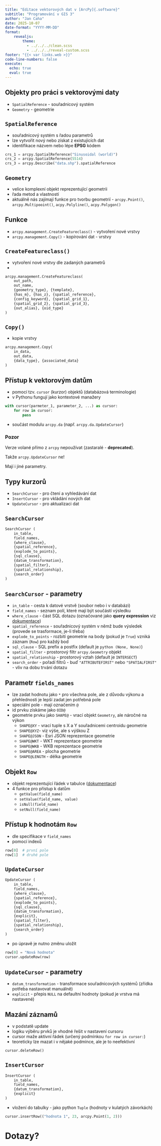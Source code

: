 ```yaml
---
title: "Editace vektorových dat v [ArcPy]{.software}"
subtitle: "Programování v GIS 3"
author: "Jan Caha"
date: 2025-10-07
date-format: "YYYY-MM-DD"
format: 
    revealjs:
        theme: 
          - ../../../clean.scss 
          - ../../../reveal-custom.scss
footer: "{{< var links.web >}}"
code-line-numbers: false
execute:
  echo: true
  eval: true
---
```


## Objekty pro práci s vektorovými daty

- `SpatialReference` - souřadnicový systém
- `Geometry` - geometrie

## `SpatialReference`

- souřadnicový systém s řadou parametrů
- lze vytvořit nový nebo získat z existujících dat
- identifikace názvem nebo lépe **EPSG** kódem

```python
crs_1 = arcpy.SpatialReference("Sinusoidal (world)")
crs_2 = arcpy.SpatialReference(5514)
crs_3 = arcpy.Describe("data.shp").spatialReference
```

## `Geometry`

- velice komplexní objekt reprezentující geometrii
- řada metod a vlastností
- aktuálně nás zajímají funkce pro tvorbu geometrií - `arcpy.Point()`, `arcpy.Multipooint()`, `acpy.Polyline()`, `acpy.Polygon()`

## Funkce

- `arcpy.management.CreateFeatureclass()` - vytvoření nové vrstvy
- `arcpy.management.Copy()` - kopírování dat - vrstvy

## `CreateFeatureclass()`

- vytvoření nové vrstvy dle zadaných parametrů
- 
```python
arcpy.management.CreateFeatureclass(
    out_path, 
    out_name, 
    {geometry_type}, {template}, 
    {has_m}, {has_z}, {spatial_reference}, 
    {config_keyword}, {spatial_grid_1}, 
    {spatial_grid_2}, {spatial_grid_3}, 
    {out_alias}, {oid_type}
)
```

## `Copy()`

- kopie vrstvy

```python
arcpy.management.Copy(
    in_data, 
    out_data, 
    {data_type}, {associated_data}
)
```

## Přístup k vektorovým datům

- pomocí tzv. `cursor` (kurzor) objektů (databázová terminologie)
- v Pythonu fungují jako kontextové manažery
  
```python
with cursor(parmeter_1, parameter_2, ...) as cursor:
    for row in cursor:
        pass
```

- součást modulu `arcpy.da` (např. `arcpy.da.UpdateCursor`)

::: {.callout-warning}
### Pozor
Verze volané přímo z `arcpy` nepoužívat (zastaralé - **deprecated**).

Takže `arcpy.UpdateCursor` ne!

Mají i jiné parametry.
:::


## Typy kurzorů

- `SearchCursor` - pro čtení a vyhledávání dat
- `InsertCursor` - pro vkládání nových dat
- `UpdateCursor` - pro aktualizaci dat

## `SearchCursor`

```python
SearchCursor (
    in_table, 
    field_names, 
    {where_clause}, 
    {spatial_reference}, 
    {explode_to_points}, 
    {sql_clause}, 
    {datum_transformation}, 
    {spatial_filter}, 
    {spatial_relationship}, 
    {search_order}
)
```

## `SearchCursor` - parametry

- `in_table` - cesta k datové vrstvě (soubor nebo i v databázi)
- `field_names` - seznam polí, které mají být součástí výsledku
- `where_clause` - část SQL dotazu (označované jako **query expression** viz [dokumentace](https://pro.arcgis.com/en/pro-app/latest/help/mapping/navigation/write-a-query-in-the-query-builder.htm))
- `spatial_reference` - souřadnicový systém v němž bude výsledek (provede se trasformace, je-li třeba)
- `explode_to_points` - rozbití geometrie na body (pokud je `True`) vzniká záznam (`Row`) pro každý bod
- `sql_clause` - SQL prefix a postfix (default je `python (None, None)`)
- `spatial_filter` - prostorový filtr `arcpy.Geometry` objekt
- `spatial_relationship` - prostorový vztah (default je `INTERSECT`)
- `search_order` - pořadí filtrů - buď `"ATTRIBUTEFIRST"` nebo `"SPATIALFIRST"` - vliv na dobu trvání dotazu

## Parametr `fields_names`

- lze zadat hodnotu jako `*` pro všechna pole, ale z důvodu výkonu a přehlednosti je lepší zadat jen potřebná pole
- speciální pole - mají označením `@`
- id prvku získáme jako `OID@`
- geometrie prvku jako `SHAPE@` - vrací objekt `Geometry`, ale náročné na výkon
  - `SHAPE@XY` - vrací tuple s X a Y souřadnicemi centroidu geometrie
  - `SHAPE@XYZ`- viz výše, ale s výškou Z
  - `SHAPE@JSON` - Esri JSON reprezentace geometrie
  - `SHAPE@WKT` - WKT reprezentace geometrie
  - `SHAPE@WKB` - WKB reprezentace geometrie
  - `SHAPE@AREA` - plocha geometrie
  - `SHAPE@LENGTH` - délka geometrie

## Objekt `Row`

- objekt reprezentující řádek v tabulce ([dokumentace](https://pro.arcgis.com/en/pro-app/latest/arcpy/classes/row.htm))
- 4 funkce pro přístup k datům
  - `getValue(field_name)`
  - `setValue(field_name, value)`
  - `isNull(field_name)`
  - `setNull(field_name)`

## Přístup k hodnotám `Row`

- dle specifikace v `field_names`
- pomocí indexů

```python
row[0]  # první pole
row[1]  # druhé pole
```

## `UpdateCursor`

```python
UpdateCursor (
    in_table, 
    field_names, 
    {where_clause}, 
    {spatial_reference}, 
    {explode_to_points}, 
    {sql_clause}, 
    {datum_transformation}, 
    {explicit}, 
    {spatial_filter}, 
    {spatial_relationship}, 
    {search_order}
)
```

- po úpravě je nutno změnu uložit

```python
row[0] = "Nová hodnota"
cursor.updateRow(row)
```

## `UpdateCursor` - parametry

- `datum_transformation` - transformace souřadnicových systémů (zřídka potřeba nastavovat manuálně)
- `explicit` - přepis `NULL` na defaultní hodnoty (pokud je vrstva má nastavené)
  
## Mazání záznamů

- v podstatě update
- logiku výběru prvků je vhodné řešit v nastavení cursoru
- cursor maže aktivní řádek (určený podmínkou `for row in cursor:`)
- teoreticky lze mazat i v nějaké podmínce, ale je to neefektivní

```python
cursor.deleteRow()
```

## `InsertCursor`

```python
InsertCursor (
    in_table, 
    field_names, 
    {datum_transformation}, 
    {explicit}
)
```

- vložení do tabulky - jako python `Tuple` (hodnoty v kulatých závorkách)

```python
cursor.insertRow(("hodnota 1", 23, arcpy.Point(1, 2)))
```

# Dotazy?{.center}